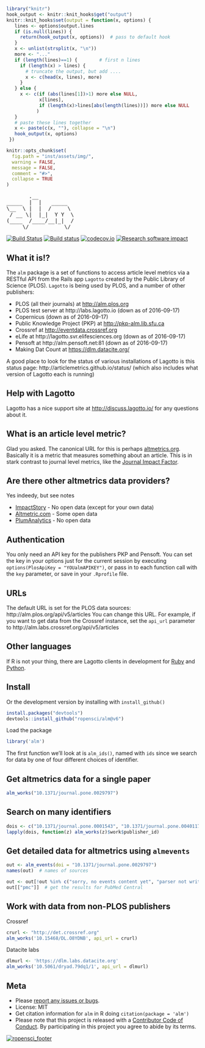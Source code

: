 ```r
library("knitr")
hook_output <- knitr::knit_hooks$get("output")
knitr::knit_hooks$set(output = function(x, options) {
   lines <- options$output.lines
   if (is.null(lines)) {
     return(hook_output(x, options))  # pass to default hook
   }
   x <- unlist(strsplit(x, "\n"))
   more <- "..."
   if (length(lines)==1) {        # first n lines
     if (length(x) > lines) {
       # truncate the output, but add ....
       x <- c(head(x, lines), more)
     }
   } else {
     x <- c(if (abs(lines[1])>1) more else NULL,
            x[lines],
            if (length(x)>lines[abs(length(lines))]) more else NULL
           )
   }
   # paste these lines together
   x <- paste(c(x, ""), collapse = "\n")
   hook_output(x, options)
 })

knitr::opts_chunk$set(
  fig.path = "inst/assets/img/",
  warning = FALSE,
  message = FALSE,
  comment = "#>",
  collapse = TRUE
)
```

<pre>
       .__
_____  |  |   _____
\__  \ |  |  /     \
 / __ \|  |_|  Y Y  \
(____  /____/__|_|  /
     \/           \/
</pre>

[![Build Status](https://api.travis-ci.org/ropensci/alm.png?branch=v6)](https://travis-ci.org/ropensci/alm?branch=v6)
[![Build status](https://ci.appveyor.com/api/projects/status/w7mrpr5owh9deepq/branch/v6)](https://ci.appveyor.com/project/sckott/alm/branch/v6)
[![codecov.io](https://codecov.io/github/ropensci/alm/coverage.svg?branch=v6)](https://codecov.io/github/ropensci/alm?branch=v6)
[![Research software impact](http://depsy.org/api/package/cran/alm/badge.svg)](http://depsy.org/package/r/alm)

## What it is!?

The `alm` package is a set of functions to access article level metrics via a RESTful API from the Rails app `Lagotto` created by the Public Library of Science (PLOS). `Lagotto` is being used by PLOS, and a number of other publishers:

* PLOS (all their journals) at <http://alm.plos.org>
* PLOS test server at http://labs.lagotto.io (down as of 2016-09-17)
* Copernicus (down as of 2016-09-17)
* Public Knowledge Project (PKP) at <http://pkp-alm.lib.sfu.ca>
* Crossref at <http://eventdata.crossref.org>
* eLife at http://lagotto.svr.elifesciences.org (down as of 2016-09-17)
* Pensoft at http://alm.pensoft.net:81 (down as of 2016-09-17)
* Making Dat Count at <https://dlm.datacite.org/>

A good place to look for the status of various installations of Lagotto is this status page: http://articlemetrics.github.io/status/ (which also includes what version of Lagotto each is running)

## Help with Lagotto

Lagotto has a nice support site at [http://discuss.lagotto.io/](http://discuss.lagotto.io/) for any questions about it.

## What is an article level metric?

Glad you asked. The canonical URL for this is perhaps [altmetrics.org](http://altmetrics.org/manifesto/). Basically it is a metric that measures something about an article. This is in stark contrast to journal level metrics, like the [Journal Impact Factor](http://www.wikiwand.com/en/Impact_factor).

## Are there other altmetrics data providers?

Yes indeedy, but see notes

+ [ImpactStory](https://impactstory.org) - No open data (except for your own data)
+ [Altmetric.com](https://www.altmetric.com) - Some open data
+ [PlumAnalytics](http://plumanalytics.com) - No open data

## Authentication

You only need an API key for the publishers PKP and Pensoft. You can set the key in your options just for the current session by executing `options(PlosApiKey = "YOUalmAPIKEY")`, or pass in to each function call with the `key` parameter, or save in your `.Rprofile` file.

## URLs

The default URL is set for the PLOS data sources: http://alm.plos.org/api/v5/articles
You can change this URL. For example, if you want to get data from the Crossref instance, set the `api_url` parameter to http://alm.labs.crossref.org/api/v5/articles

## Other languages

If R is not your thing, there are Lagotto clients in development for [Ruby](https://github.com/articlemetrics/lagotto-rb) and [Python](https://github.com/articlemetrics/pyalm).

## Install

Or the development version by installing with `install_github()`

```r
install.packages("devtools")
devtools::install_github("ropensci/alm@v6")
```

Load the package

```r
library('alm')
```

The first function we'll look at is `alm_ids()`, named with `ids` since we search for data by one of four different choices of identifier.

## Get altmetrics data for a single paper

```r
alm_works("10.1371/journal.pone.0029797")
```

## Search on many identifiers

```r
dois <- c("10.1371/journal.pone.0001543", "10.1371/journal.pone.0040117", "10.1371/journal.pone.0029797", "10.1371/journal.pone.0039395")
lapply(dois, function(z) alm_works(z)$work$publisher_id)
```

## Get detailed data for altmetrics using `almevents`

```r
out <- alm_events(doi = "10.1371/journal.pone.0029797")
names(out)  # names of sources
```

```r
out <- out[!out %in% c("sorry, no events content yet", "parser not written yet")]  # remove those with no data
out[["pmc"]]  # get the results for PubMed Central
```

## Work with data from non-PLOS publishers

Crossref

```r
crurl <- "http://det.crossref.org"
alm_works('10.15468/DL.O8YDNB', api_url = crurl)
```

Datacite labs

```r
dlmurl <- 'https://dlm.labs.datacite.org'
alm_works('10.5061/dryad.79dq1/1', api_url = dlmurl)
```

## Meta

* Please [report any issues or bugs](https://github.com/ropensci/alm/issues).
* License: MIT
* Get citation information for `alm` in R doing `citation(package = 'alm')`
* Please note that this project is released with a [Contributor Code of Conduct](CONDUCT.md). By participating in this project you agree to abide by its terms.

[![ropensci_footer](http://ropensci.org/public_images/github_footer.png)](http://ropensci.org)
